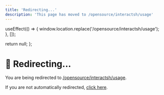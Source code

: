 ```yaml
---
title: 'Redirecting...'
description: 'This page has moved to /opensource/interactsh/usage'
---
```



  useEffect(() => {
    window.location.replace('/opensource/interactsh/usage');
  }, []);
  
  return null;
};

<RedirectComponent />

# 🔄 Redirecting...

You are being redirected to [/opensource/interactsh/usage](/opensource/interactsh/usage).

If you are not automatically redirected, [click here](/opensource/interactsh/usage).

<script dangerouslySetInnerHTML={{
  __html: `
    setTimeout(function() {
      if (typeof window !== 'undefined') {
        window.location.href = '/opensource/interactsh/usage';
      }
    }, 100);
  `
}} />